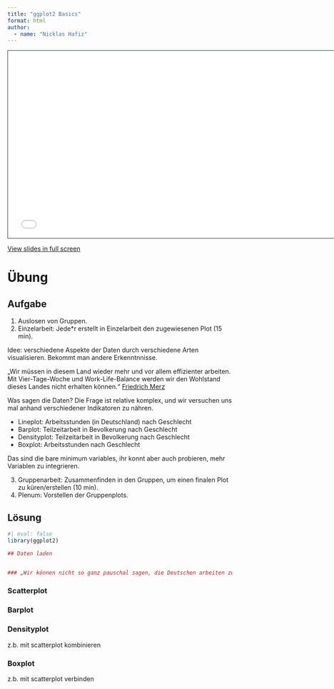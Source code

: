 ```yaml
---
title: "ggplot2 Basics"
format: html
author: 
  - name: "Nicklas Hafiz"
---
```


```{=html}
<iframe class="slide-deck" src="slides.html" height="420" width="747" style="border: 1px solid #2e3846;"></iframe>
```

[View slides in full screen](slides.html)


# Übung
::: {.panel-tabset}

## Aufgabe 
1. Auslosen von Gruppen. 
2. Einzelarbeit: Jede*r erstellt in Einzelarbeit den zugewiesenen Plot (15 min). 


Idee: verschiedene Aspekte der Daten durch verschiedene Arten visualisieren. Bekommt man andere Erkenntnnisse. 

„Wir müssen in diesem Land wieder mehr und vor allem effizienter arbeiten. Mit Vier-Tage-Woche und Work-Life-Balance werden wir den Wohlstand dieses Landes nicht erhalten können.“ [Friedrich Merz](https://www.tagesspiegel.de/politik/merz-kritisiert-vier-tage-woche-und-work-life-balance-wir-mussen-in-diesem-land-wieder-mehr-arbeiten-13687588.html) 

Was sagen die Daten? Die Frage ist relative komplex, und wir versuchen uns mal anhand verschiedener Indikatoren zu nähren. 

- Lineplot: Arbeitsstunden (in Deutschland) nach Geschlecht
- Barplot: Teilzeitarbeit in Bevolkerung nach Geschlecht
- Densityplot: Teilzeitarbeit in Bevolkerung nach Geschlecht
- Boxplot: Arbeitsstunden nach Geschlecht

Das sind die bare minimum variables, ihr konnt aber auch probieren, mehr Variablen zu integrieren.

3. Gruppenarbeit: Zusammenfinden in den Gruppen, um einen finalen Plot zu küren/erstellen (10 min).  
4. Plenum: Vorstellen der Gruppenplots. 

## Lösung

```r
#| eval: false 
library(ggplot2)

## Daten laden


### „Wir können nicht so ganz pauschal sagen, die Deutschen arbeiten zu wenig“, sagte der CDU-Vorsitzende am Mittwoch in Berlin auf dem Tag der Bauindustrie."

```


### Scatterplot


### Barplot


### Densityplot
z.b. mit scatterplot kombinieren

### Boxplot
z.b. mit scatterplot verbinden

:::

